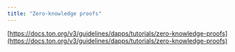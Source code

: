 ```yaml
---
title: "Zero-knowledge proofs"
---
```


[https://docs.ton.org/v3/guidelines/dapps/tutorials/zero-knowledge-proofs](https://docs.ton.org/v3/guidelines/dapps/tutorials/zero-knowledge-proofs)
